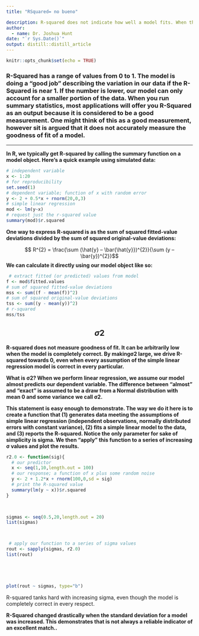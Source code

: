```yaml
---
title: "RSquared= no bueno"

description: R-squared does not indicate how well a model fits. When the model is totally right, it may be set to any value.
author:
  - name: Dr. Joshua Hunt
date: "`r Sys.Date()`"
output: distill::distill_article
---
```


```r
knitr::opts_chunk$set(echo = TRUE)
```
### R-Squared has a range of values from 0 to 1. The model is doing a "good job" describing the variation in our data if the R-Squared is near 1. If the number is lower, our model can only account for a smaller portion of the data. When you run summary statistics, most applications will offer you R-Squared as an output because it is considered to be a good measurement. One might think of this as a good measurement, however sit is argued that it does not accurately measure the goodness of fit of a model.###


---

**In R, we typically get R-squared by calling the summary function on a model object. Here’s a quick example using simulated data:**

```r
# independent variable
x <- 1:20 
# for reproducibility
set.seed(1) 
# dependent variable; function of x with random error
y <- 2 + 0.5*x + rnorm(20,0,3) 
# simple linear regression
mod <- lm(y~x)
# request just the r-squared value
summary(mod)$r.squared   
```
 
**One way to express R-squared is as the sum of squared fitted-value deviations divided by the sum of squared original-value deviations:**
 
$$ R^{2} =  \frac{\sum (\hat{y} – \bar{\hat{y}})^{2}}{\sum (y – \bar{y})^{2}}$$
 **We can calculate it directly using our model object like so:**
 
```r
 # extract fitted (or predicted) values from model
f <- mod$fitted.values
# sum of squared fitted-value deviations
mss <- sum((f - mean(f))^2)
# sum of squared original-value deviations
tss <- sum((y - mean(y))^2)
# r-squared
mss/tss 
```


$$σ2$$
---

**R-squared does not measure goodness of fit. It can be arbitrarily low when the model is completely correct. By makingσ2 large, we drive R-squared towards 0, even when every assumption of the simple linear regression model is correct in every particular.**

**What is σ2? When we perform linear regression, we assume our model almost predicts our dependent variable. The difference between “almost” and “exact” is assumed to be a draw from a Normal distribution with mean 0 and some variance we call σ2.**

**This statement is easy enough to demonstrate. The way we do it here is to create a function that (1) generates data meeting the assumptions of simple linear regression (independent observations, normally distributed errors with constant variance), (2) fits a simple linear model to the data, and (3) reports the R-squared. Notice the only parameter for sake of simplicity is sigma. We then “apply” this function to a series of increasing σ values and plot the results.** 


```r
r2.0 <- function(sig){
  # our predictor
  x <- seq(1,10,length.out = 100)   
  # our response; a function of x plus some random noise
  y <- 2 + 1.2*x + rnorm(100,0,sd = sig) 
  # print the R-squared value
  summary(lm(y ~ x))$r.squared          
}

 

sigmas <- seq(0.5,20,length.out = 20)
list(sigmas)



 # apply our function to a series of sigma values
rout <- sapply(sigmas, r2.0) 
list(rout)





plot(rout ~ sigmas, type="b")
```
R-squared tanks hard with increasing sigma, even though the model is completely correct in every respect.

**R-Squared changed drastically when the standard deviation for a model was increased. This demonstrates that is not always a reliable indicator of an excellent match..**








